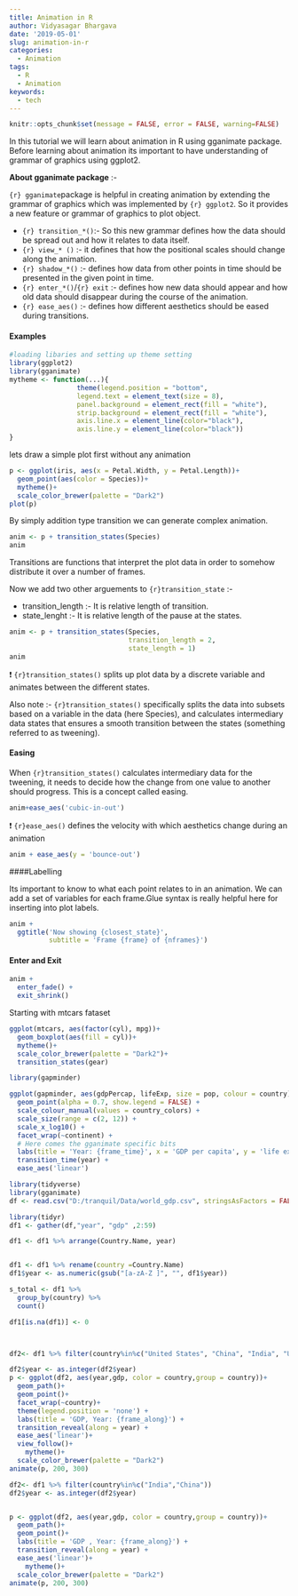 ```yaml
---
title: Animation in R
author: Vidyasagar Bhargava
date: '2019-05-01'
slug: animation-in-r
categories:
  - Animation
tags:
  - R
  - Animation
keywords:
  - tech
---
```


<!--more-->


```r
knitr::opts_chunk$set(message = FALSE, error = FALSE, warning=FALSE)
```

In this tutorial we will learn about animation in R using gganimate package. Before learning about animation its important to have understanding of grammar of graphics using ggplot2.  


**About gganimate package** :-  


```{r} gganimate ```package is helpful in creating animation by extending the grammar of graphics which was implemented by ```{r} ggplot2```. So it provides a new feature or grammar of graphics to plot object.

-  ```{r} transition_*() ```:-  So this new grammar defines how the data should be spread out and how it relates to data itself.   
-  ```{r} view_* ()```  :- it defines that how the positional scales should change along the animation.   
-  ```{r} shadow_*()``` :- defines how data from other points in time should be presented in the given point in time.  
-  ```{r} enter_*()```/```{r} exit``` :- defines how new data should appear and how old data should disappear during the course of the animation.  
-  ```{r} ease_aes()``` :- defines how different aesthetics should be eased during transitions.  


#### Examples  


```r
#loading libaries and setting up theme setting 
library(ggplot2)
library(gganimate)
mytheme <- function(...){
                 theme(legend.position = "bottom", 
                 legend.text = element_text(size = 8),
                 panel.background = element_rect(fill = "white"),
                 strip.background = element_rect(fill = "white"),
                 axis.line.x = element_line(color="black"),
                 axis.line.y = element_line(color="black"))
}
```





lets draw a simple plot first without any animation  

```r
p <- ggplot(iris, aes(x = Petal.Width, y = Petal.Length))+
  geom_point(aes(color = Species))+
  mytheme()+
  scale_color_brewer(palette = "Dark2")
plot(p)
```


By simply addition type transition we can generate complex animation.  


```r
anim <- p + transition_states(Species)
anim
```


Transitions are functions that interpret the plot data in order to somehow distribute it over a number of frames.  


Now we add two other arguements to ```{r}transition_state``` :-

- transition_length :- It is relative length of transition.  
- state_lenght  :- It is relative length of the pause at the states.    


```r
anim <- p + transition_states(Species, 
                              transition_length = 2,
                              state_length = 1)
anim
```


❗ ```{r}transition_states()``` splits up plot data by a discrete variable and animates between the different states.  

Also note :- ```{r}transition_states()``` specifically splits the data into subsets based on a variable in the data (here Species), and calculates intermediary data states that ensures a smooth transition between the states (something referred to as tweening).  


#### Easing

When ```{r}transition_states()``` calculates intermediary data for the tweening, it needs to decide how the change from one value to another should progress. This is a concept called easing.   


```r
anim+ease_aes('cubic-in-out')
```


❗ ```{r}ease_aes()``` defines the velocity with which aesthetics change during an animation 

```r
anim + ease_aes(y = 'bounce-out')
```




####Labelling  

Its important to know to what each point relates to in an animation. We can add a set of variables for each
frame.Glue syntax is really helpful here for inserting into plot labels.  

```r
anim + 
  ggtitle('Now showing {closest_state}',
          subtitle = 'Frame {frame} of {nframes}')
```


#### Enter and Exit  

```r
anim + 
  enter_fade() + 
  exit_shrink()
```



Starting with mtcars fataset

```r
ggplot(mtcars, aes(factor(cyl), mpg))+
  geom_boxplot(aes(fill = cyl))+
  mytheme()+
  scale_color_brewer(palette = "Dark2")+
  transition_states(gear)
```



```r
library(gapminder)

ggplot(gapminder, aes(gdpPercap, lifeExp, size = pop, colour = country)) +
  geom_point(alpha = 0.7, show.legend = FALSE) +
  scale_colour_manual(values = country_colors) +
  scale_size(range = c(2, 12)) +
  scale_x_log10() +
  facet_wrap(~continent) +
  # Here comes the gganimate specific bits
  labs(title = 'Year: {frame_time}', x = 'GDP per capita', y = 'life expectancy') +
  transition_time(year) +
  ease_aes('linear')
```



```r
library(tidyverse)
library(gganimate)
df <- read.csv("D:/tranquil/Data/world_gdp.csv", stringsAsFactors = FALSE)

```



```r
library(tidyr)
df1 <- gather(df,"year", "gdp" ,2:59)

df1 <- df1 %>% arrange(Country.Name, year)


df1 <- df1 %>% rename(country =Country.Name)
df1$year <- as.numeric(gsub("[a-zA-Z ]", "", df1$year))

```





```r
s_total <- df1 %>%
  group_by(country) %>% 
  count()

```


```r


df1[is.na(df1)] <- 0



df2<- df1 %>% filter(country%in%c("United States", "China", "India", "United Kingdom","Japan", "France" ,"Germany"))

df2$year <- as.integer(df2$year)
p <- ggplot(df2, aes(year,gdp, color = country,group = country))+
  geom_path()+
  geom_point()+
  facet_wrap(~country)+
  theme(legend.position = 'none') +
  labs(title = 'GDP, Year: {frame_along}') +
  transition_reveal(along = year) +
  ease_aes('linear')+
  view_follow()+
    mytheme()+
  scale_color_brewer(palette = "Dark2")
animate(p, 200, 300)

```






```r

df2<- df1 %>% filter(country%in%c("India","China"))
df2$year <- as.integer(df2$year)


p <- ggplot(df2, aes(year,gdp, color = country,group = country))+
  geom_path()+
  geom_point()+
  labs(title = 'GDP , Year: {frame_along}') +
  transition_reveal(along = year) +
  ease_aes('linear')+
    mytheme()+
  scale_color_brewer(palette = "Dark2")
animate(p, 200, 300)


```

